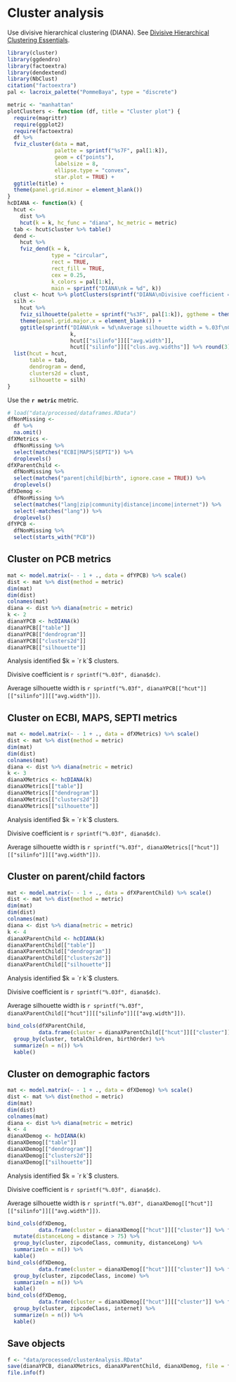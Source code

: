 # Cluster analysis

Use divisive hierarchical clustering (DIANA).
See [Divisive Hierarchical Clustering Essentials](http://www.sthda.com/english/articles/28-hierarchical-clustering-essentials/94-divisive-hierarchical-clustering-essentials/).

```r
library(cluster)
library(ggdendro)
library(factoextra)
library(dendextend)
library(NbClust)
citation("factoextra")
pal <- lacroix_palette("PommeBaya", type = "discrete")
```

```r
metric <- "manhattan"
plotClusters <- function (df, title = "Cluster plot") {
  require(magrittr)
  require(ggplot2)
  require(factoextra)
  df %>% 
  fviz_cluster(data = mat, 
               palette = sprintf("%s7F", pal[1:k]), 
               geom = c("points"),
               labelsize = 8, 
               ellipse.type = "convex",
               star.plot = TRUE) + 
  ggtitle(title) +
  theme(panel.grid.minor = element_blank())
}
hcDIANA <- function(k) {
  hcut <-
    dist %>% 
    hcut(k = k, hc_func = "diana", hc_metric = metric)
  tab <- hcut$cluster %>% table()
  dend <- 
    hcut %>% 
    fviz_dend(k = k, 
              type = "circular",
              rect = TRUE, 
              rect_fill = TRUE,
              cex = 0.25, 
              k_colors = pal[1:k], 
              main = sprintf("DIANA\nk = %d", k))
  clust <- hcut %>% plotClusters(sprintf("DIANA\nDivisive coefficient = %.03f\nk = %d", diana$dc, k))
  silh <- 
    hcut %>% 
    fviz_silhouette(palette = sprintf("%s3F", pal[1:k]), ggtheme = theme_minimal()) + 
    theme(panel.grid.major.x = element_blank()) +
    ggtitle(sprintf("DIANA\nk = %d\nAverage silhouette width = %.03f\nCluster average silhouette widths = %s",
                    k,
                    hcut[["silinfo"]][["avg.width"]],
                    hcut[["silinfo"]][["clus.avg.widths"]] %>% round(3) %>% paste(collapse = ", ")))
  list(hcut = hcut,
       table = tab,
       dendrogram = dend,
       clusters2d = clust,
       silhouette = silh)
}
```

Use the **`r metric`** metric.

```r
# load("data/processed/dataframes.RData")
dfNonMissing <- 
  df %>% 
  na.omit()
dfXMetrics <- 
  dfNonMissing %>% 
  select(matches("ECBI|MAPS|SEPTI")) %>% 
  droplevels()
dfXParentChild <- 
  dfNonMissing %>% 
  select(matches("parent|child|birth", ignore.case = TRUE)) %>% 
  droplevels()
dfXDemog <- 
  dfNonMissing %>% 
  select(matches("lang|zip|community|distance|income|internet")) %>% 
  select(-matches("lang")) %>% 
  droplevels()
dfYPCB <- 
  dfNonMissing %>% 
  select(starts_with("PCB"))
```


## Cluster on PCB metrics

```r
mat <- model.matrix(~ - 1 + ., data = dfYPCB) %>% scale()
dist <- mat %>% dist(method = metric)
dim(mat)
dim(dist)
colnames(mat)
diana <- dist %>% diana(metric = metric)
k <- 2
dianaYPCB <- hcDIANA(k)
dianaYPCB[["table"]]
dianaYPCB[["dendrogram"]]
dianaYPCB[["clusters2d"]]
dianaYPCB[["silhouette"]]
```

Analysis identified $k = `r k`$ clusters.

Divisive coefficient is
`r sprintf("%.03f", diana$dc)`.

Average silhouette width is 
`r sprintf("%.03f", dianaYPCB[["hcut"]][["silinfo"]][["avg.width"]])`.


## Cluster on ECBI, MAPS, SEPTI metrics

```r
mat <- model.matrix(~ - 1 + ., data = dfXMetrics) %>% scale()
dist <- mat %>% dist(method = metric)
dim(mat)
dim(dist)
colnames(mat)
diana <- dist %>% diana(metric = metric)
k <- 3
dianaXMetrics <- hcDIANA(k)
dianaXMetrics[["table"]]
dianaXMetrics[["dendrogram"]]
dianaXMetrics[["clusters2d"]]
dianaXMetrics[["silhouette"]]
```

Analysis identified $k = `r k`$ clusters.

Divisive coefficient is
`r sprintf("%.03f", diana$dc)`.

Average silhouette width is 
`r sprintf("%.03f", dianaXMetrics[["hcut"]][["silinfo"]][["avg.width"]])`.


## Cluster on parent/child factors

```r
mat <- model.matrix(~ - 1 + ., data = dfXParentChild) %>% scale()
dist <- mat %>% dist(method = metric)
dim(mat)
dim(dist)
colnames(mat)
diana <- dist %>% diana(metric = metric)
k <- 4
dianaXParentChild <- hcDIANA(k)
dianaXParentChild[["table"]]
dianaXParentChild[["dendrogram"]]
dianaXParentChild[["clusters2d"]]
dianaXParentChild[["silhouette"]]
```

Analysis identified $k = `r k`$ clusters.

Divisive coefficient is
`r sprintf("%.03f", diana$dc)`.

Average silhouette width is 
`r sprintf("%.03f", dianaXParentChild[["hcut"]][["silinfo"]][["avg.width"]])`.


```r
bind_cols(dfXParentChild, 
          data.frame(cluster = dianaXParentChild[["hcut"]][["cluster"]] %>% factor())) %>%
  group_by(cluster, totalChildren, birthOrder) %>%
  summarize(n = n()) %>% 
  kable()
```


## Cluster on demographic factors

```r
mat <- model.matrix(~ - 1 + ., data = dfXDemog) %>% scale()
dist <- mat %>% dist(method = metric)
dim(mat)
dim(dist)
colnames(mat)
diana <- dist %>% diana(metric = metric)
k <- 4
dianaXDemog <- hcDIANA(k)
dianaXDemog[["table"]]
dianaXDemog[["dendrogram"]]
dianaXDemog[["clusters2d"]]
dianaXDemog[["silhouette"]]
```

Analysis identified $k = `r k`$ clusters.

Divisive coefficient is
`r sprintf("%.03f", diana$dc)`.

Average silhouette width is 
`r sprintf("%.03f", dianaXDemog[["hcut"]][["silinfo"]][["avg.width"]])`.

```r
bind_cols(dfXDemog, 
          data.frame(cluster = dianaXDemog[["hcut"]][["cluster"]] %>% factor())) %>%
  mutate(distanceLong = distance > 75) %>% 
  group_by(cluster, zipcodeClass, community, distanceLong) %>%
  summarize(n = n()) %>% 
  kable()
bind_cols(dfXDemog, 
          data.frame(cluster = dianaXDemog[["hcut"]][["cluster"]] %>% factor())) %>%
  group_by(cluster, zipcodeClass, income) %>%
  summarize(n = n()) %>% 
  kable()
bind_cols(dfXDemog, 
          data.frame(cluster = dianaXDemog[["hcut"]][["cluster"]] %>% factor())) %>%
  group_by(cluster, zipcodeClass, internet) %>%
  summarize(n = n()) %>% 
  kable()
```


## Save objects

```r
f <- "data/processed/clusterAnalysis.RData"
save(dianaYPCB, dianaXMetrics, dianaXParentChild, dianaXDemog, file = f)
file.info(f)
```
